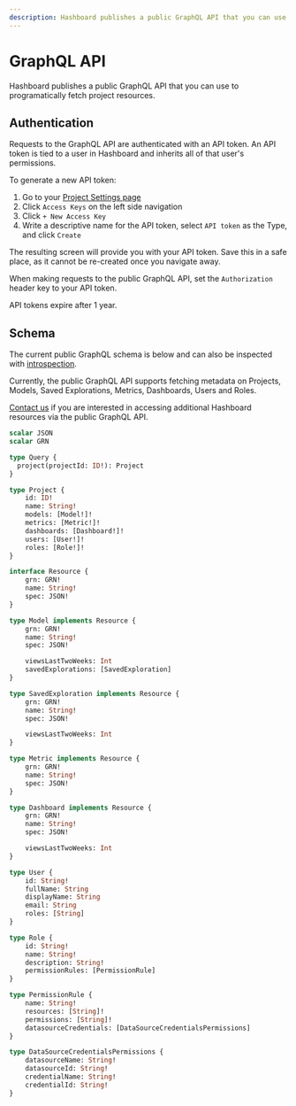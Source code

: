 ```yaml
---
description: Hashboard publishes a public GraphQL API that you can use to programatically fetch project resources.
---
```


# GraphQL API

Hashboard publishes a public GraphQL API that you can use to programatically fetch project resources.

## Authentication

Requests to the GraphQL API are authenticated with an API token. An API token is tied to a user in Hashboard and inherits all of that user's permissions.

To generate a new API token:

1. Go to your [Project Settings page](https://hashboard.com/app/p/settings)
2. Click `Access Keys` on the left side navigation
3. Click `+ New Access Key`
4. Write a descriptive name for the API token, select `API token` as the Type, and click `Create`

The resulting screen will provide you with your API token. Save this in a safe place, as it cannot be re-created once you navigate away.

When making requests to the public GraphQL API, set the `Authorization` header key to your API token.

API tokens expire after 1 year.

## Schema

The current public GraphQL schema is below and can also be inspected with [introspection](https://graphql.org/learn/introspection/).

Currently, the public GraphQL API supports fetching metadata on Projects, Models, Saved Explorations, Metrics, Dashboards, Users and Roles.

[Contact us](mailto:support@hashboard.com) if you are interested in accessing additional Hashboard resources via the public GraphQL API.

```GraphQL
scalar JSON
scalar GRN

type Query {
  project(projectId: ID!): Project
}

type Project {
    id: ID!
    name: String!
    models: [Model!]!
    metrics: [Metric!]!
    dashboards: [Dashboard!]!
    users: [User!]!
    roles: [Role!]!
}

interface Resource {
    grn: GRN!
    name: String!
    spec: JSON!
}

type Model implements Resource {
    grn: GRN!
    name: String!
    spec: JSON!

    viewsLastTwoWeeks: Int
    savedExplorations: [SavedExploration]
}

type SavedExploration implements Resource {
    grn: GRN!
    name: String!
    spec: JSON!

    viewsLastTwoWeeks: Int
}

type Metric implements Resource {
    grn: GRN!
    name: String!
    spec: JSON!
}

type Dashboard implements Resource {
    grn: GRN!
    name: String!
    spec: JSON!

    viewsLastTwoWeeks: Int
}

type User {
    id: String!
    fullName: String
    displayName: String
    email: String
    roles: [String]
}

type Role {
    id: String!
    name: String!
    description: String!
    permissionRules: [PermissionRule]
}

type PermissionRule {
    name: String!
    resources: [String]!
    permissions: [String]!
    datasourceCredentials: [DataSourceCredentialsPermissions]
}

type DataSourceCredentialsPermissions {
    datasourceName: String!
    datasourceId: String!
    credentialName: String!
    credentialId: String!
}
```
